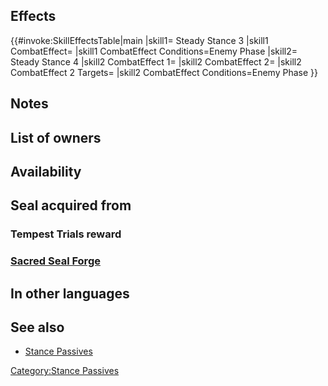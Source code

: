 {{Passive
|type=A
|exclusive=0
|1name=Steady Stance 1
|1tagid=SID_金剛の構え1
|1promotionRarity=4
|1promotionTier=1
|1required=-
|1effect=If foe initiates combat, grants Def+2 during combat.
|1cost=50
|2name=Steady Stance 2
|2tagid=SID_金剛の構え2
|2promotionRarity=5
|2promotionTier=1
|2effect=If foe initiates combat, grants Def+4 during combat.
|2cost=100
|3name=Steady Stance 3
|3tagid=SID_金剛の構え3
|3effect=If foe initiates combat, grants Def+6 during combat.
|3cost=200
|3next=-
|4name=Steady Stance 4
|4tagid=SID_金剛の構え4
|4effect=If foe initiates combat, grants Def+8 during combat and inflicts Special cooldown charge -1 on foe per attack. (Only highest value applied. Does not stack.)
|4cost=300
|canUseMove={{MoveList|all}}
|canUseWeapon1={{WeaponList|all}}
|canUseWeapon2={{WeaponList|all}}
|canUseWeapon3={{WeaponList|all}}
|canUseWeapon4={{WeaponList|exclude=Staff}}
|properties1=random_all
|properties2=random_all
|properties3=random_all
|properties4=random_owner
}}
==Effects==
{{#invoke:SkillEffectsTable|main
|skill1={{Si|Steady Stance 3}} Steady Stance 3
|skill1 CombatEffect={{SkillEffectText|Temporary buffs|Def|6}}
|skill1 CombatEffect Conditions=Enemy Phase
|skill2={{Si|Steady Stance 4}} Steady Stance 4
|skill2 CombatEffect 1={{SkillEffectText|Temporary buffs|Def|8}}
|skill2 CombatEffect 2={{SkillEffectText|Guard}}
|skill2 CombatEffect 2 Targets={{SkillTargetText|Foe}}
|skill2 CombatEffect Conditions=Enemy Phase
}}
==Notes==
{{IfFoeInitiates}}
{{Temporary buffs}}
{{CooldownChargeMinus}}
==List of owners==
{{Skill Hero List}}
==Availability==
{{PassiveFocusList}}
{{PassiveDistributionList}}
{{PassiveCombatManualList}}
==Seal acquired from==
===Tempest Trials reward===
{{Tempest Trials seal reward}}
===[[Sacred Seal Forge]]===
{{SealCosts
|seals=Steady Stance 1;Steady Stance 2;Steady Stance 3
|badgeColor=Verdant
|costs1=20;100;20
|costs2=60;200;50
|costs3=400;1000;100
}}
==In other languages==
{{OtherLanguages
|japanese=金剛の構え
|german=Fester Stand
|spanishEU=Postura firme
|spanishLA=Postura firme
|french=Posture stable
|italian=Posa decisa
|chineseTW=金剛架勢
|portuguese=Postura firme
}}
==See also==
{{See also skills|cond=Description LIKE '%if foe initiates combat, grants Def+%during combat%' AND Exclusive='1'}}
* [[Stance Passives]]
{{Seals Navbox}}
{{Passives Navbox|A}}
[[Category:Stance Passives]]